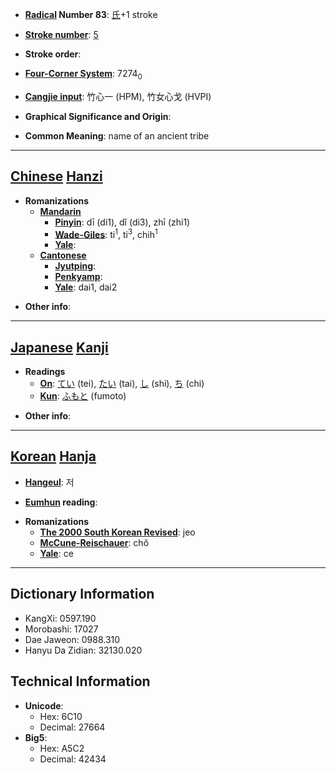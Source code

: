 * '''[[Wiktionary:Chinese radical index| Radical]] Number 83''': [[Wiktionary:Chinese radical index 氏|氏]]+1 stroke

* '''[[Wiktionary:Chinese total strokes index|Stroke number]]''': [[Wiktionary:Chinese total strokes index 5|5]]

* '''Stroke order''': 

* '''[[Wiktionary:Chinese four corner index|Four-Corner System]]''': 7274<sub>0</sub>

* '''[[Wiktionary:Chinese Cangjie index|Cangjie input]]''': 竹心一 (HPM), 竹女心戈 (HVPI)

* '''Graphical Significance and Origin''': 

* '''Common Meaning''': name of an ancient tribe

----

== [[Chinese]] [[Hanzi]] ==

* '''Romanizations'''
** '''[[Mandarin]]'''
*** '''[[Pinyin]]''': dī (di1), dǐ (di3), zhī (zhi1)
*** '''[[Wade-Giles]]''': ti<sup>1</sup>, ti<sup>3</sup>, chih<sup>1</sup>
*** '''[[Yale]]''': 
** '''[[Cantonese]]'''
*** '''[[Jyutping]]''':
*** '''[[Penkyamp]]''': 
*** '''[[Yale]]''': dai1, dai2

* '''Other info''': 

----

== [[Japanese]] [[Kanji]] ==

* '''Readings'''
** '''[[On]]''': [[てい]] (tei), [[たい]] (tai), [[し]] (shi), [[ち]] (chi)
** '''[[Kun]]''': [[ふもと]] (fumoto)

* '''Other info''':  

----

== [[Korean]] [[Hanja]] ==

* '''[[Hangeul]]''': 저

* '''[[Eumhun]] reading''': 

* '''Romanizations'''
** '''[[The 2000 South Korean Revised Romanization|The 2000 South Korean Revised]]''': jeo
** '''[[McCune-Reischauer]]''': chŏ
** '''[[Yale]]''': ce

----

== Dictionary Information ==

* KangXi: 0597.190
* Morobashi: 17027
* Dae Jaweon: 0988.310
* Hanyu Da Zidian: 32130.020

== Technical Information ==

* '''Unicode''':
** Hex: 6C10
** Decimal: 27664
* '''Big5''':
** Hex: A5C2
** Decimal: 42434